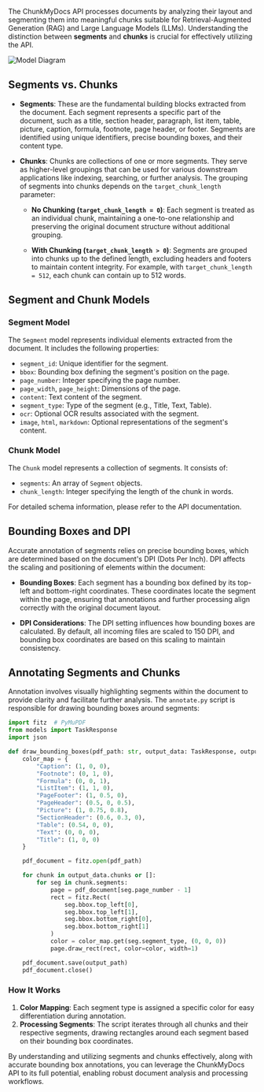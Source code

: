 The ChunkMyDocs API processes documents by analyzing their layout and segmenting them into meaningful chunks suitable for Retrieval-Augmented Generation (RAG) and Large Language Models (LLMs). Understanding the distinction between **segments** and **chunks** is crucial for effectively utilizing the API.

![Model Diagram](sample2.png)

## Segments vs. Chunks

- **Segments**: These are the fundamental building blocks extracted from the document. Each segment represents a specific part of the document, such as a title, section header, paragraph, list item, table, picture, caption, formula, footnote, page header, or footer. Segments are identified using unique identifiers, precise bounding boxes, and their content type.

- **Chunks**: Chunks are collections of one or more segments. They serve as higher-level groupings that can be used for various downstream applications like indexing, searching, or further analysis. The grouping of segments into chunks depends on the `target_chunk_length` parameter:

  - **No Chunking (`target_chunk_length = 0`)**: Each segment is treated as an individual chunk, maintaining a one-to-one relationship and preserving the original document structure without additional grouping.

  - **With Chunking (`target_chunk_length > 0`)**: Segments are grouped into chunks up to the defined length, excluding headers and footers to maintain content integrity. For example, with `target_chunk_length = 512`, each chunk can contain up to 512 words.

## Segment and Chunk Models

### Segment Model

The `Segment` model represents individual elements extracted from the document. It includes the following properties:

- `segment_id`: Unique identifier for the segment.
- `bbox`: Bounding box defining the segment's position on the page.
- `page_number`: Integer specifying the page number.
- `page_width`, `page_height`: Dimensions of the page.
- `content`: Text content of the segment.
- `segment_type`: Type of the segment (e.g., Title, Text, Table).
- `ocr`: Optional OCR results associated with the segment.
- `image`, `html`, `markdown`: Optional representations of the segment's content.

### Chunk Model

The `Chunk` model represents a collection of segments. It consists of:

- `segments`: An array of `Segment` objects.
- `chunk_length`: Integer specifying the length of the chunk in words.

For detailed schema information, please refer to the API documentation.

## Bounding Boxes and DPI

Accurate annotation of segments relies on precise bounding boxes, which are determined based on the document's DPI (Dots Per Inch). DPI affects the scaling and positioning of elements within the document:

- **Bounding Boxes**: Each segment has a bounding box defined by its top-left and bottom-right coordinates. These coordinates locate the segment within the page, ensuring that annotations and further processing align correctly with the original document layout.

- **DPI Considerations**: The DPI setting influences how bounding boxes are calculated. By default, all incoming files are scaled to 150 DPI, and bounding box coordinates are based on this scaling to maintain consistency.

## Annotating Segments and Chunks

Annotation involves visually highlighting segments within the document to provide clarity and facilitate further analysis. The `annotate.py` script is responsible for drawing bounding boxes around segments:

```python
import fitz  # PyMuPDF
from models import TaskResponse
import json

def draw_bounding_boxes(pdf_path: str, output_data: TaskResponse, output_path: str):
    color_map = {
        "Caption": (1, 0, 0),
        "Footnote": (0, 1, 0),
        "Formula": (0, 0, 1),
        "ListItem": (1, 1, 0),
        "PageFooter": (1, 0.5, 0),
        "PageHeader": (0.5, 0, 0.5),
        "Picture": (1, 0.75, 0.8),
        "SectionHeader": (0.6, 0.3, 0),
        "Table": (0.54, 0, 0),
        "Text": (0, 0, 0),
        "Title": (1, 0, 0)
    }

    pdf_document = fitz.open(pdf_path)

    for chunk in output_data.chunks or []:
        for seg in chunk.segments:
            page = pdf_document[seg.page_number - 1]
            rect = fitz.Rect(
                seg.bbox.top_left[0],
                seg.bbox.top_left[1],
                seg.bbox.bottom_right[0],
                seg.bbox.bottom_right[1]
            )
            color = color_map.get(seg.segment_type, (0, 0, 0))
            page.draw_rect(rect, color=color, width=1)

    pdf_document.save(output_path)
    pdf_document.close()
```

### How It Works

1. **Color Mapping**: Each segment type is assigned a specific color for easy differentiation during annotation.
2. **Processing Segments**: The script iterates through all chunks and their respective segments, drawing rectangles around each segment based on their bounding box coordinates.

By understanding and utilizing segments and chunks effectively, along with accurate bounding box annotations, you can leverage the ChunkMyDocs API to its full potential, enabling robust document analysis and processing workflows.

```

```
